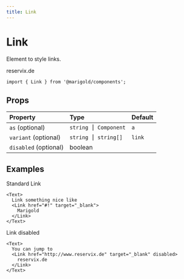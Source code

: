 ```yaml
---
title: Link
---
```


# Link

Element to style links.

<MarigoldTheme>
  <Link href="http://www.reservix.de" target="_blank">
    reservix.de
  </Link>
</MarigoldTheme>

```tsx onlyCode
import { Link } from '@marigold/components';
```

## Props

| Property              | Type                 | Default |
| :-------------------- | :------------------- | :------ |
| `as` (optional)       | `string ⎮ Component` | `a`     |
| `variant` (optional)  | `string ⎮ string[]`  | `link`  |
| `disabled` (optional) | boolean              |         |

## Examples

Standard Link

```tsx
<Text>
  Link something nice like
  <Link href="#!" target="_blank">
    Marigold
  </Link>
</Text>
```

Link disabled

```tsx
<Text>
  You can jump to
  <Link href="http://www.reservix.de" target="_blank" disabled>
    reservix.de
  </Link>
</Text>
```
